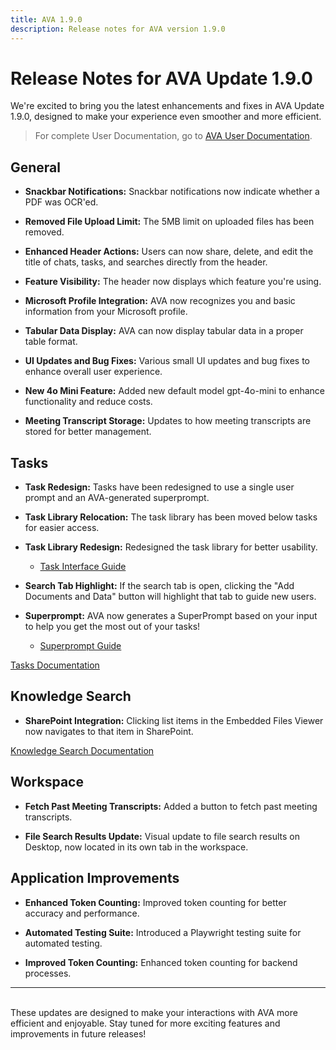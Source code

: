 ```yaml
---
title: AVA 1.9.0
description: Release notes for AVA version 1.9.0
---
```


# Release Notes for AVA Update 1.9.0

We're excited to bring you the latest enhancements and fixes in AVA Update 1.9.0, designed to make your experience even smoother and more efficient.

> For complete User Documentation, go to [AVA User Documentation](https://datarm.notion.site/AVA-User-Documentation-d522aab7765b4f4aaf38aeaf0186e66e).

## General

- **Snackbar Notifications:** Snackbar notifications now indicate whether a PDF was OCR'ed.

- **Removed File Upload Limit:** The 5MB limit on uploaded files has been removed.
- **Enhanced Header Actions:** Users can now share, delete, and edit the title of chats, tasks, and searches directly from the header.
- **Feature Visibility:** The header now displays which feature you're using.
- **Microsoft Profile Integration:** AVA now recognizes you and basic information from your Microsoft profile.
- **Tabular Data Display:** AVA can now display tabular data in a proper table format.
- **UI Updates and Bug Fixes:** Various small UI updates and bug fixes to enhance overall user experience.
- **New 4o Mini Feature:** Added new default model gpt-4o-mini to enhance functionality and reduce costs.
- **Meeting Transcript Storage:** Updates to how meeting transcripts are stored for better management.

## Tasks

- **Task Redesign:** Tasks have been redesigned to use a single user prompt and an AVA-generated superprompt.

- **Task Library Relocation:** The task library has been moved below tasks for easier access.
- **Task Library Redesign:** Redesigned the task library for better usability.
    - [Task Interface Guide](https://datarm.notion.site/AVA-Tasks-b59f920b85884e9f98cb3c2cba14d9e4#84906de458fb48a781d28f2a8d6840c7)
- **Search Tab Highlight:** If the search tab is open, clicking the "Add Documents and Data" button will highlight that tab to guide new users.
- **Superprompt:** AVA now generates a SuperPrompt based on your input to help you get the most out of your tasks!
    - [Superprompt Guide](https://datarm.notion.site/AVA-Tasks-b59f920b85884e9f98cb3c2cba14d9e4#1038845bbd0680da9423f8f237ac7a55)

[Tasks Documentation](https://datarm.notion.site/AVA-Tasks-b59f920b85884e9f98cb3c2cba14d9e4)

## Knowledge Search

- **SharePoint Integration:** Clicking list items in the Embedded Files Viewer now navigates to that item in SharePoint.

[Knowledge Search Documentation](https://datarm.notion.site/AVA-Knowledge-Search-In-Continued-Development-9b4904139f224574a8d4995f2d0ca333)

## Workspace

- **Fetch Past Meeting Transcripts:** Added a button to fetch past meeting transcripts.

- **File Search Results Update:** Visual update to file search results on Desktop, now located in its own tab in the workspace.

## Application Improvements

- **Enhanced Token Counting:** Improved token counting for better accuracy and performance.

- **Automated Testing Suite:** Introduced a Playwright testing suite for automated testing.
- **Improved Token Counting:** Enhanced token counting for backend processes.

---
\
These updates are designed to make your interactions with AVA more efficient and enjoyable. Stay tuned for more exciting features and improvements in future releases!
